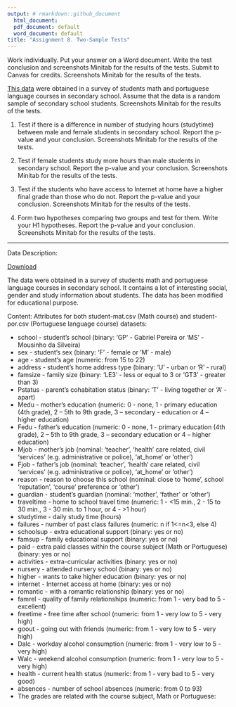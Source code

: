 ```yaml
---
output: # rmarkdown::github_document
  html_document:
  pdf_document: default
  word_document: default
title: "Assignment 8. Two-Sample Tests" 
---
```


Work individually. Put your answer on a Word document. Write the test conclusion and screenshots Minitab for the results of the tests. Submit to Canvas for credits. Screenshots Minitab for the results of the tests.

[This data](student-mat.csv) were obtained in a survey of students math and portuguese language courses in secondary school. Assume that the data is a random sample of secondary school students. Screenshots Minitab for the results of the tests.

1. Test if there is a difference in number of studying hours (studytime) between male and female students in secondary school. Report the p-value and your conclusion. Screenshots Minitab for the results of the tests.

2. Test if female students study more hours than male students in secondary school. Report the p-value and your conclusion. Screenshots Minitab for the results of the tests.

3. Test if the students who have access to Internet at home have a higher final grade than those who do not. Report the p-value and your conclusion. Screenshots Minitab for the results of the tests.

4. Form two hypotheses comparing two groups and test for them. Write your H1 hypotheses. Report the p-value and your conclusion. Screenshots Minitab for the results of the tests.

---

Data Description: 

[Download](student-mat.csv)

The data were obtained in a survey of students math and portuguese language courses in secondary school. It contains a lot of interesting social, gender and study information about students. The data has been modified for educational purpose. 

Content:
Attributes for both student-mat.csv (Math course) and student-por.csv (Portuguese language course) datasets:

- school - student's school (binary: 'GP' - Gabriel Pereira or 'MS' - Mousinho da Silveira)
- sex - student's sex (binary: 'F' - female or 'M' - male)
- age - student's age (numeric: from 15 to 22)
- address - student's home address type (binary: 'U' - urban or 'R' - rural)
- famsize - family size (binary: 'LE3' - less or equal to 3 or 'GT3' - greater than 3)
- Pstatus - parent's cohabitation status (binary: 'T' - living together or 'A' - apart)
- Medu - mother's education (numeric: 0 - none, 1 - primary education (4th grade), 2 – 5th to 9th grade, 3 – secondary - education or 4 – higher education)
- Fedu - father's education (numeric: 0 - none, 1 - primary education (4th grade), 2 – 5th to 9th grade, 3 – secondary education or 4 – higher education)
- Mjob - mother's job (nominal: 'teacher', 'health' care related, civil 'services' (e.g. administrative or police), 'at_home' or 'other')
- Fjob - father's job (nominal: 'teacher', 'health' care related, civil 'services' (e.g. administrative or police), 'at_home' or 'other')
- reason - reason to choose this school (nominal: close to 'home', school 'reputation', 'course' preference or 'other')
- guardian - student's guardian (nominal: 'mother', 'father' or 'other')
- traveltime - home to school travel time (numeric: 1 - <15 min., 2 - 15 to 30 min., 3 - 30 min. to 1 hour, or 4 - >1 hour)
- studytime - daily study time (hours)
- failures - number of past class failures (numeric: n if 1<=n<3, else 4)
- schoolsup - extra educational support (binary: yes or no)
- famsup - family educational support (binary: yes or no)
- paid - extra paid classes within the course subject (Math or Portuguese) (binary: yes or no)
- activities - extra-curricular activities (binary: yes or no)
- nursery - attended nursery school (binary: yes or no)
- higher - wants to take higher education (binary: yes or no)
- internet - Internet access at home (binary: yes or no)
- romantic - with a romantic relationship (binary: yes or no)
- famrel - quality of family relationships (numeric: from 1 - very bad to 5 - excellent)
- freetime - free time after school (numeric: from 1 - very low to 5 - very high)
- goout - going out with friends (numeric: from 1 - very low to 5 - very high)
- Dalc - workday alcohol consumption (numeric: from 1 - very low to 5 - very high)
- Walc - weekend alcohol consumption (numeric: from 1 - very low to 5 - very high)
- health - current health status (numeric: from 1 - very bad to 5 - very good)
- absences - number of school absences (numeric: from 0 to 93)
- The grades are related with the course subject, Math or Portuguese:
